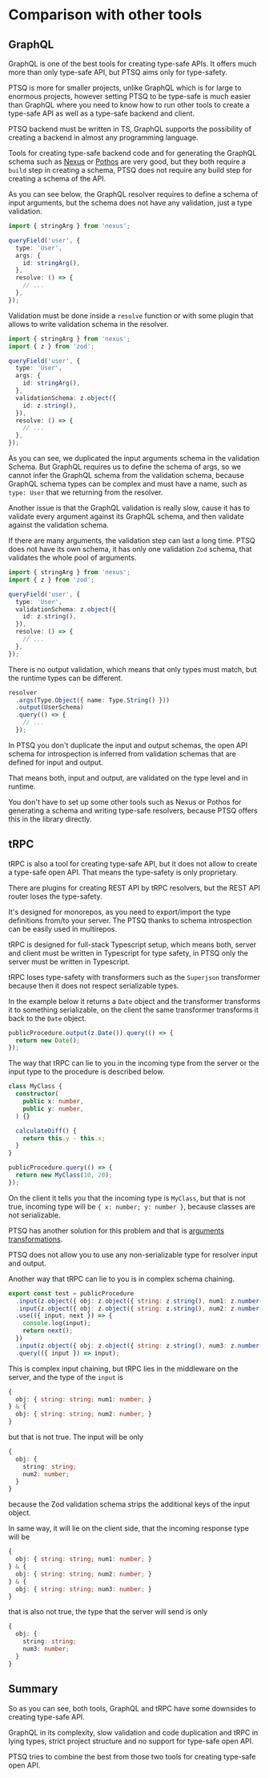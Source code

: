 # Comparison with other tools

## GraphQL

GraphQL is one of the best tools for creating type-safe APIs. It offers much more than only type-safe API, but PTSQ aims only for type-safety.

PTSQ is more for smaller projects, unlike GraphQL which is for large to enormous projects, however setting PTSQ to be type-safe is much easier than GraphQL where you need to know how to run other tools to create a type-safe API as well as a type-safe backend and client.

PTSQ backend must be written in TS, GraphQL supports the possibility of creating a backend in almost any programming language.

Tools for creating type-safe backend code and for generating the GraphQL schema such as [Nexus](https://nexusjs.org/) or [Pothos](https://pothos-graphql.dev/) are very good, but they both require a `build` step in creating a schema, PTSQ does not require any build step for creating a schema of the API.

As you can see below, the GraphQL resolver requires to define a schema of input arguments, but the schema does not have any validation, just a type validation.

```ts
import { stringArg } from 'nexus';

queryField('user', {
  type: 'User',
  args: {
    id: stringArg(),
  },
  resolve: () => {
    // ...
  },
});
```

Validation must be done inside a `resolve` function or with some plugin that allows to write validation schema in the resolver.

```ts
import { stringArg } from 'nexus';
import { z } from 'zod';

queryField('user', {
  type: 'User',
  args: {
    id: stringArg(),
  },
  validationSchema: z.object({
    id: z.string(),
  }),
  resolve: () => {
    // ...
  },
});
```

As you can see, we duplicated the input arguments schema in the validation Schema. But GraphQL requires us to define the schema of args, so we cannot infer the GraphQL schema from the validation schema, because GraphQL schema types can be complex and must have a name, such as `type: User` that we returning from the resolver.

Another issue is that the GraphQL validation is really slow, cause it has to validate every argument against its GraphQL schema, and then validate against the validation schema.

If there are many arguments, the validation step can last a long time. PTSQ does not have its own schema, it has only one validation `Zod` schema, that validates the whole pool of arguments.

```ts
import { stringArg } from 'nexus';
import { z } from 'zod';

queryField('user', {
  type: 'User',
  validationSchema: z.object({
    id: z.string(),
  }),
  resolve: () => {
    // ...
  },
});
```

There is no output validation, which means that only types must match, but the runtime types can be different.

```ts
resolver
  .args(Type.Object({ name: Type.String() }))
  .output(UserSchema)
  .query(() => {
    // ...
  });
```

In PTSQ you don't duplicate the input and output schemas, the open API schema for introspection is inferred from validation schemas that are defined for input and output.

That means both, input and output, are validated on the type level and in runtime.

You don't have to set up some other tools such as Nexus or Pothos for generating a schema and writing type-safe resolvers, because PTSQ offers this in the library directly.

## tRPC

tRPC is also a tool for creating type-safe API, but it does not allow to create a type-safe open API. That means the type-safety is only proprietary.

There are plugins for creating REST API by tRPC resolvers, but the REST API router loses the type-safety.

It's designed for monorepos, as you need to export/import the type definitions from/to your server. The PTSQ thanks to schema introspection can be easily used in multirepos.

tRPC is designed for full-stack Typescript setup, which means both, server and client must be written in Typescript for type safety, in PTSQ only the server must be written in Typescript.

tRPC loses type-safety with transformers such as the `Superjson` transformer because then it does not respect serializable types.

In the example below it returns a `Date` object and the transformer transforms it to something serializable, on the client the same transformer transforms it back to the `Date` object.

```ts "tRPC query procedure that returns Date"
publicProcedure.output(z.Date()).query(() => {
  return new Date();
});
```

The way that tRPC can lie to you in the incoming type from the server or the input type to the procedure is described below.

```ts "tRPC query procedure that returns Date"
class MyClass {
  constructor(
    public x: number,
    public y: number,
  ) {}

  calculateDiff() {
    return this.y - this.x;
  }
}

publicProcedure.query(() => {
  return new MyClass(10, 20);
});
```

On the client it tells you that the incoming type is `MyClass`, but that is not true, incoming type will be `{ x: number; y: number }`, because classes are not serializable.

PTSQ has another solution for this problem and that is [arguments transformations](/server/args-transformations).

PTSQ does not allow you to use any non-serializable type for resolver input and output.

Another way that tRPC can lie to you is in complex schema chaining.

```ts "tRPC query procedure that lies on the client in the response type"
export const test = publicProcedure
  .input(z.object({ obj: z.object({ string: z.string(), num1: z.number() }) }))
  .input(z.object({ obj: z.object({ string: z.string(), num2: z.number() }) }))
  .use(({ input, next }) => {
    console.log(input);
    return next();
  })
  .input(z.object({ obj: z.object({ string: z.string(), num3: z.number() }) }))
  .query(({ input }) => input);
```

This is complex input chaining, but tRPC lies in the middleware on the server, and the type of the `input` is

```ts
{
  obj: { string: string; num1: number; }
} & {
  obj: { string: string; num2: number; }
}
```

but that is not true. The input will be only

```ts
{
  obj: {
    string: string;
    num2: number;
  }
}
```

because the Zod validation schema strips the additional keys of the input object.

In same way, it will lie on the client side, that the incoming response type will be

```ts
{
  obj: { string: string; num1: number; }
} & {
  obj: { string: string; num2: number; }
} & {
  obj: { string: string; num3: number; }
}
```

that is also not true, the type that the server will send is only

```ts
{
  obj: {
    string: string;
    num3: number;
  }
}
```

## Summary

So as you can see, both tools, GraphQL and tRPC have some downsides to creating type-safe API.

GraphQL in its complexity, slow validation and code duplication and tRPC in lying types, strict project structure and no support for type-safe open API.

PTSQ tries to combine the best from those two tools for creating type-safe open API.
